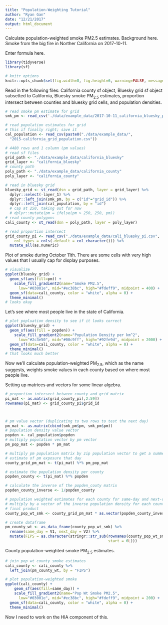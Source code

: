 ```yaml
---
title: "Population-Weighting Tutorial"
author: "Ryan Gan"
date: "12/21/2017"
output: html_document
---
```


Calculate population-weighted smoke PM2.5 estimates.
Background here.
Smoke from the big fire in Norther California on 2017-10-11.

Enter formula here.
```r
library(tidyverse) 
library(sf)

# knitr options
knitr::opts_chunk$set(fig.width=8, fig.height=6, warning=FALSE, message=FALSE)
```

Read in the following files: California county sf object, Bluesky grid sf object subsetted to California, Bluesky smoke PM~2.5~ estimates, proportion intersect between counties and bluesky grid cells, and population densities.

```r
# read smoke pm estimate for grid 
smk_pm <- read_csv('./data/example_data/2017-10-11_california_bluesky_pm.csv')

# read population estimates for grid
# this if finally right; save it
cal_population <- read_csv(paste0("./data/example_data/",
  "2015-california_grid_population.csv"))

# 4480 rows and 1 column (pm values)
# read sf files 
grid_path <- "./data/example_data/california_bluesky"
grid_layer <- "california_bluesky"
# county path
poly_path <- "./data/example_data/california_county"
poly_layer <- "california_county"

# read in bluesky grid
bluesky_grid <- st_read(dsn = grid_path, layer = grid_layer) %>% 
  dplyr::select(-layer_1) %>% 
  dplyr::left_join(smk_pm, by = c("id"="grid_id")) %>% 
  dplyr::left_join(cal_population, by = "id")
  # cap at 250, taking out for now 
  # dplyr::mutate(pm = ifelse(pm > 250, 250, pm))
# read county polygons
cali_county <- st_read(dsn = poly_path, layer = poly_layer)

# read proportion intersect
grid_county_pi <- read_csv("./data/example_data/cali_bluesky_pi.csv",
    col_types = cols(.default = col_character())) %>% 
  mutate_all(as.numeric)
```

Plot of smoke during October 11th. There are some cells with very high values that I usually cap for display purposes.

```r
# visualize
ggplot(bluesky_grid) +
  geom_sf(aes(fill=pm)) +
    scale_fill_gradient2(name="Smoke PM2.5", 
      low="#03001e", mid="#ec38bc", high="#fdeff9", midpoint = 400) +
  geom_sf(data=cali_county, color = "white", alpha = 0) +
  theme_minimal()
# looks okay
```

Let's see where most people live in the state of California.

```r
# plot popluation density to see if it looks correct
ggplot(bluesky_grid) +
  geom_sf(aes(fill = popden)) +
    scale_fill_gradient2(name="Population Density per km^2", 
      low="#2c3e50", mid="#00c9ff", high="#92fe9d", midpoint = 2000) +
  geom_sf(data=cali_county, color = "white", alpha = 0) +
  theme_minimal()
# that looks much better
```

Now we'll calculate population-weighted PM~2.5~, which as the name suggests, weights smoke values in each county based on where most people live.

Setting up matrices and vectors for some linear algebra.
```r
# proportion intersect between county and grid matrix
pi_mat <- as.matrix(grid_county_pi[,2:59])
rownames(pi_mat) <- grid_county_pi$grid_id



# pm value vector (duplicating to two rows to test the next day)
pm_mat <- as.matrix(cbind(smk_pm$pm, smk_pm$pm))
# population density value vector
popden <- cal_population$popden
# multiply population vector by pm vector
pm_pop_mat <- popden * pm_mat

# multiply pm population matrix by zip population vector to get a summed
# estimate of pm exposure that day
county_grid_pm_mat <- t(pi_mat) %*% pm_pop_mat

# estimate the population density per county
popden_county <- t(pi_mat) %*% popden

# calculate the inverse of the popden_couty matrix
popden_county_inverse <- 1/popden_county

# population weighted estimates for each county for same-day and next-day
# multiply by a vector of the inverse population density for each county
# final product
county_pop_wt_smk <- county_grid_pm_mat * as.vector(popden_county_inverse) 

# create dataframe
pm_county_wt <- as_data_frame(county_pop_wt_smk) %>% 
  rename(same_day = V1, next_day = V2) %>% 
  mutate(FIPS = as.character(stringr::str_sub(rownames(county_pop_wt_smk), 
                                              start = 6L)))
```

County population-weighted smoke PM~2.5~ estimates.

```r
# join pop wt county smoke estimates
cali_county <- cali_county %>% 
  left_join(pm_county_wt, by = "FIPS")

# plot population-weighted smoke
ggplot(cali_county) +
    geom_sf(aes(fill=same_day)) +
    scale_fill_gradient2(name="Pop Wt Smoke PM2.5", 
      low="#03001e", mid="#ec38bc", high="#fdeff9", midpoint = 200) +
  geom_sf(data=cali_county, color = "white", alpha = 0) +
  theme_minimal()
```

Now I need to work on the HIA component of this.